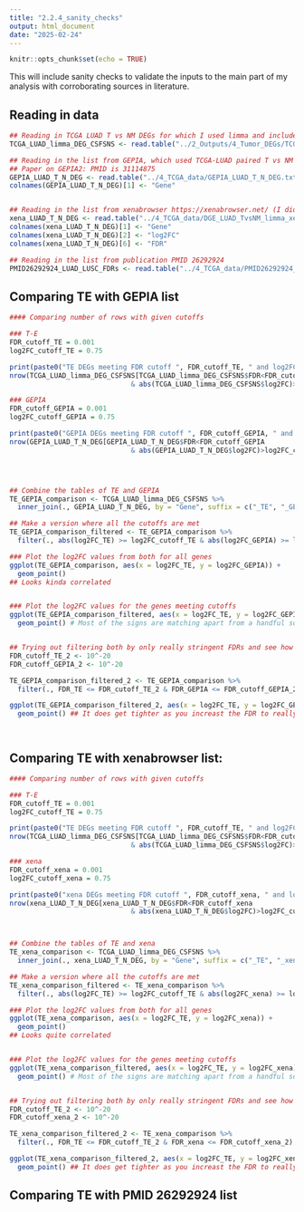 ```yaml
---
title: "2.2.4_sanity_checks"
output: html_document
date: "2025-02-24"
---
```


```r
knitr::opts_chunk$set(echo = TRUE)
```

This will include sanity checks to validate the inputs to the main part of my analysis with corroborating sources in literature.

## Reading in data
```r

## Reading in TCGA LUAD T vs NM DEGs for which I used limma and included all smoking statuses
TCGA_LUAD_limma_DEG_CSFSNS <- read.table("../2_Outputs/4_Tumor_DEGs/TCGA_LUAD_limma_DEG_CSFSNS_20250221.txt")

## Reading in the list from GEPIA, which used TCGA-LUAD paired T vs NM samples and for which I set basically no cutoff (0.01 log2FC cutoff and 0.5 FDR cutoff): obtained from  http://gepia2.cancer-pku.cn/#degenes
## Paper on GEPIA2: PMID is 31114875
GEPIA_LUAD_T_N_DEG <- read.table("../4_TCGA_data/GEPIA_LUAD_T_N_DEG.txt", header = T)
colnames(GEPIA_LUAD_T_N_DEG)[1] <- "Gene"


## Reading in the list from xenabrowser https://xenabrowser.net/ (I did this a looong time ago so might want to redo it):
xena_LUAD_T_N_DEG <- read.table("../4_TCGA_data/DGE_LUAD_TvsNM_limma_xena.txt", header = T)
colnames(xena_LUAD_T_N_DEG)[1] <- "Gene"
colnames(xena_LUAD_T_N_DEG)[2] <- "log2FC"
colnames(xena_LUAD_T_N_DEG)[6] <- "FDR"

## Reading in the list from publication PMID 26292924
PMID26292924_LUAD_LUSC_FDRs <- read.table("../4_TCGA_data/PMID26292924_LUAD_LUSC_FDRs.txt")

```

## Comparing TE with GEPIA list
```r

#### Comparing number of rows with given cutoffs

### T-E
FDR_cutoff_TE = 0.001
log2FC_cutoff_TE = 0.75

print(paste0("TE DEGs meeting FDR cutoff ", FDR_cutoff_TE, " and log2FC cutoff ", log2FC_cutoff_TE))
nrow(TCGA_LUAD_limma_DEG_CSFSNS[TCGA_LUAD_limma_DEG_CSFSNS$FDR<FDR_cutoff_TE
                              & abs(TCGA_LUAD_limma_DEG_CSFSNS$log2FC)>log2FC_cutoff_TE,])

### GEPIA
FDR_cutoff_GEPIA = 0.001
log2FC_cutoff_GEPIA = 0.75

print(paste0("GEPIA DEGs meeting FDR cutoff ", FDR_cutoff_GEPIA, " and log2FC cutoff ", log2FC_cutoff_GEPIA))
nrow(GEPIA_LUAD_T_N_DEG[GEPIA_LUAD_T_N_DEG$FDR<FDR_cutoff_GEPIA
                              & abs(GEPIA_LUAD_T_N_DEG$log2FC)>log2FC_cutoff_GEPIA,])




## Combine the tables of TE and GEPIA
TE_GEPIA_comparison <- TCGA_LUAD_limma_DEG_CSFSNS %>%
  inner_join(., GEPIA_LUAD_T_N_DEG, by = "Gene", suffix = c("_TE", "_GEPIA"))

## Make a version where all the cutoffs are met
TE_GEPIA_comparison_filtered <- TE_GEPIA_comparison %>%
  filter(., abs(log2FC_TE) >= log2FC_cutoff_TE & abs(log2FC_GEPIA) >= log2FC_cutoff_GEPIA & FDR_TE <= FDR_cutoff_TE & FDR_GEPIA <= FDR_cutoff_GEPIA)

### Plot the log2FC values from both for all genes
ggplot(TE_GEPIA_comparison, aes(x = log2FC_TE, y = log2FC_GEPIA)) +
  geom_point()
## Looks kinda correlated


### Plot the log2FC values for the genes meeting cutoffs
ggplot(TE_GEPIA_comparison_filtered, aes(x = log2FC_TE, y = log2FC_GEPIA)) +
  geom_point() # Most of the signs are matching apart from a handful so that's good at least


## Trying out filtering both by only really stringent FDRs and see how well they correlate then
FDR_cutoff_TE_2 <- 10^-20
FDR_cutoff_GEPIA_2 <- 10^-20

TE_GEPIA_comparison_filtered_2 <- TE_GEPIA_comparison %>%
  filter(., FDR_TE <= FDR_cutoff_TE_2 & FDR_GEPIA <= FDR_cutoff_GEPIA_2)

ggplot(TE_GEPIA_comparison_filtered_2, aes(x = log2FC_TE, y = log2FC_GEPIA)) +
  geom_point() ## It does get tighter as you increast the FDR to really high levels but it's still not perfect correlation. However, I think this is all reassuring enough that my method is at least acceptable.




```

## Comparing TE with xenabrowser list:
```r

#### Comparing number of rows with given cutoffs

### T-E
FDR_cutoff_TE = 0.001
log2FC_cutoff_TE = 0.75

print(paste0("TE DEGs meeting FDR cutoff ", FDR_cutoff_TE, " and log2FC cutoff ", log2FC_cutoff_TE))
nrow(TCGA_LUAD_limma_DEG_CSFSNS[TCGA_LUAD_limma_DEG_CSFSNS$FDR<FDR_cutoff_TE
                              & abs(TCGA_LUAD_limma_DEG_CSFSNS$log2FC)>log2FC_cutoff_TE,])

### xena
FDR_cutoff_xena = 0.001
log2FC_cutoff_xena = 0.75

print(paste0("xena DEGs meeting FDR cutoff ", FDR_cutoff_xena, " and log2FC cutoff ", log2FC_cutoff_xena))
nrow(xena_LUAD_T_N_DEG[xena_LUAD_T_N_DEG$FDR<FDR_cutoff_xena
                              & abs(xena_LUAD_T_N_DEG$log2FC)>log2FC_cutoff_xena,])



## Combine the tables of TE and xena
TE_xena_comparison <- TCGA_LUAD_limma_DEG_CSFSNS %>%
  inner_join(., xena_LUAD_T_N_DEG, by = "Gene", suffix = c("_TE", "_xena"))

## Make a version where all the cutoffs are met
TE_xena_comparison_filtered <- TE_xena_comparison %>%
  filter(., abs(log2FC_TE) >= log2FC_cutoff_TE & abs(log2FC_xena) >= log2FC_cutoff_xena & FDR_TE <= FDR_cutoff_TE & FDR_xena <= FDR_cutoff_xena)

### Plot the log2FC values from both for all genes
ggplot(TE_xena_comparison, aes(x = log2FC_TE, y = log2FC_xena)) +
  geom_point()
## Looks quite correlated


### Plot the log2FC values for the genes meeting cutoffs
ggplot(TE_xena_comparison_filtered, aes(x = log2FC_TE, y = log2FC_xena)) +
  geom_point() # Most of the signs are matching apart from a handful so that's good at least


## Trying out filtering both by only really stringent FDRs and see how well they correlate then
FDR_cutoff_TE_2 <- 10^-20
FDR_cutoff_xena_2 <- 10^-20

TE_xena_comparison_filtered_2 <- TE_xena_comparison %>%
  filter(., FDR_TE <= FDR_cutoff_TE_2 & FDR_xena <= FDR_cutoff_xena_2)

ggplot(TE_xena_comparison_filtered_2, aes(x = log2FC_TE, y = log2FC_xena)) +
  geom_point() ## It does get tighter as you increast the FDR to really high levels but it's still not perfect correlation. However, I think this is all reassuring enough that my method is at least acceptable.

```


## Comparing TE with PMID 26292924 list
```r

```



